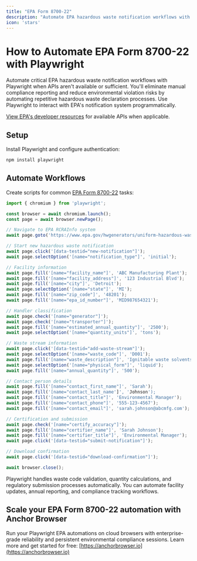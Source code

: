 ```yaml
---
title: "EPA Form 8700-22"
description: "Automate EPA hazardous waste notification workflows with Playwright when APIs aren't available."
icon: 'stars'
---
```


# How to Automate EPA Form 8700-22 with Playwright

Automate critical EPA hazardous waste notification workflows with Playwright when APIs aren't available or sufficient. You'll eliminate manual compliance reporting and reduce environmental violation risks by automating repetitive hazardous waste declaration processes. Use Playwright to interact with EPA's notification system programmatically.

[View EPA's developer resources](https://www.epa.gov/enviro/web-services) for available APIs when applicable.

## Setup

Install Playwright and configure authentication:

```bash
npm install playwright
```

## Automate Workflows

Create scripts for common [EPA Form 8700-22](https://www.epa.gov/sites/default/files/2018-05/documents/uniform_hazardous_waste_manifest.pdf) tasks:

```JavaScript
import { chromium } from 'playwright';

const browser = await chromium.launch();
const page = await browser.newPage();

// Navigate to EPA RCRAInfo system
await page.goto('https://www.epa.gov/hwgenerators/uniform-hazardous-waste-manifest-instructions-sample-form-and-continuation-sheet');

// Start new hazardous waste notification
await page.click('[data-testid="new-notification"]');
await page.selectOption('[name="notification_type"]', 'initial');

// Facility information
await page.fill('[name="facility_name"]', 'ABC Manufacturing Plant');
await page.fill('[name="facility_address"]', '123 Industrial Blvd');
await page.fill('[name="city"]', 'Detroit');
await page.selectOption('[name="state"]', 'MI');
await page.fill('[name="zip_code"]', '48201');
await page.fill('[name="epa_id_number"]', 'MID987654321');

// Handler classification
await page.check('[name="generator"]');
await page.check('[name="transporter"]');
await page.fill('[name="estimated_annual_quantity"]', '2500');
await page.selectOption('[name="quantity_units"]', 'tons');

// Waste stream information
await page.click('[data-testid="add-waste-stream"]');
await page.selectOption('[name="waste_code"]', 'D001');
await page.fill('[name="waste_description"]', 'Ignitable waste solvents');
await page.selectOption('[name="physical_form"]', 'liquid');
await page.fill('[name="annual_quantity"]', '500');

// Contact person details
await page.fill('[name="contact_first_name"]', 'Sarah');
await page.fill('[name="contact_last_name']', 'Johnson');
await page.fill('[name="contact_title"]', 'Environmental Manager');
await page.fill('[name="contact_phone"]', '555-123-4567');
await page.fill('[name="contact_email"]', 'sarah.johnson@abcmfg.com');

// Certification and submission
await page.check('[name="certify_accuracy"]');
await page.fill('[name="certifier_name"]', 'Sarah Johnson');
await page.fill('[name="certifier_title"]', 'Environmental Manager');
await page.click('[data-testid="submit-notification"]');

// Download confirmation
await page.click('[data-testid="download-confirmation"]');

await browser.close();
```

Playwright handles waste code validation, quantity calculations, and regulatory submission processes automatically. You can automate facility updates, annual reporting, and compliance tracking workflows.

## Scale your EPA Form 8700-22 automation with Anchor Browser

Run your Playwright EPA automations on cloud browsers with enterprise-grade reliability and persistent environmental compliance sessions. Learn more and get started for free: [https://anchorbrowser.io](https://anchorbrowser.io)
